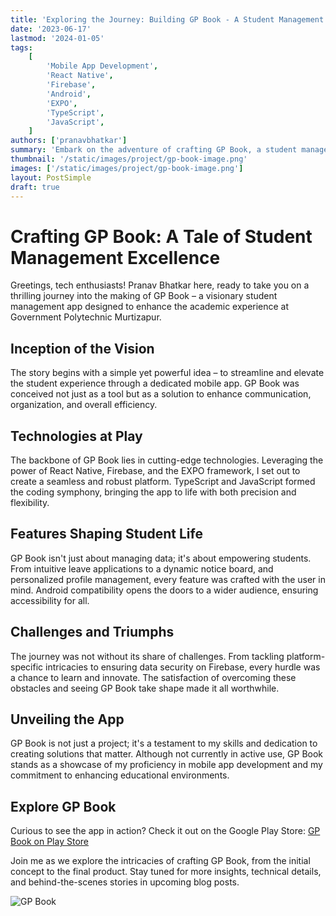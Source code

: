 ```yaml
---
title: 'Exploring the Journey: Building GP Book - A Student Management App'
date: '2023-06-17'
lastmod: '2024-01-05'
tags:
    [
        'Mobile App Development',
        'React Native',
        'Firebase',
        'Android',
        'EXPO',
        'TypeScript',
        'JavaScript',
    ]
authors: ['pranavbhatkar']
summary: 'Embark on the adventure of crafting GP Book, a student management app tailored for Government Polytechnic Murtizapur students. Discover the challenges, technologies, and insights that shaped this endeavor.'
thumbnail: '/static/images/project/gp-book-image.png'
images: ['/static/images/project/gp-book-image.png']
layout: PostSimple
draft: true
---
```


# Crafting GP Book: A Tale of Student Management Excellence

Greetings, tech enthusiasts! Pranav Bhatkar here, ready to take you on a thrilling journey into the making of GP Book – a visionary student management app designed to enhance the academic experience at Government Polytechnic Murtizapur.

## Inception of the Vision

The story begins with a simple yet powerful idea – to streamline and elevate the student experience through a dedicated mobile app. GP Book was conceived not just as a tool but as a solution to enhance communication, organization, and overall efficiency.

## Technologies at Play

The backbone of GP Book lies in cutting-edge technologies. Leveraging the power of React Native, Firebase, and the EXPO framework, I set out to create a seamless and robust platform. TypeScript and JavaScript formed the coding symphony, bringing the app to life with both precision and flexibility.

## Features Shaping Student Life

GP Book isn't just about managing data; it's about empowering students. From intuitive leave applications to a dynamic notice board, and personalized profile management, every feature was crafted with the user in mind. Android compatibility opens the doors to a wider audience, ensuring accessibility for all.

## Challenges and Triumphs

The journey was not without its share of challenges. From tackling platform-specific intricacies to ensuring data security on Firebase, every hurdle was a chance to learn and innovate. The satisfaction of overcoming these obstacles and seeing GP Book take shape made it all worthwhile.

## Unveiling the App

GP Book is not just a project; it's a testament to my skills and dedication to creating solutions that matter. Although not currently in active use, GP Book stands as a showcase of my proficiency in mobile app development and my commitment to enhancing educational environments.

## Explore GP Book

Curious to see the app in action? Check it out on the Google Play Store: [GP Book on Play Store](https://play.google.com/store/apps/details?id=com.gpbook.app)

Join me as we explore the intricacies of crafting GP Book, from the initial concept to the final product. Stay tuned for more insights, technical details, and behind-the-scenes stories in upcoming blog posts.

![GP Book](/static/images/project/gp-book-image.png)
